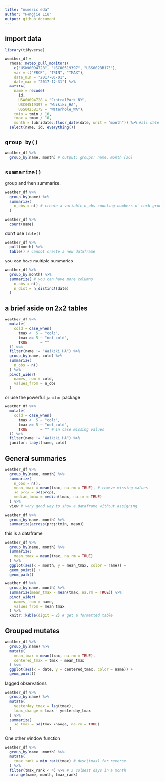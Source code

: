 ```yaml
---
title: "numeric eda"
author: "Hongjie Liu"
output: github_document
---
```


## import data

```r
library(tidyverse)
```

```r
weather_df = 
  rnoaa::meteo_pull_monitors(
    c("USW00094728", "USC00519397", "USS0023B17S"),
    var = c("PRCP", "TMIN", "TMAX"), 
    date_min = "2017-01-01",
    date_max = "2017-12-31") %>%
  mutate(
    name = recode(
      id, 
      USW00094728 = "CentralPark_NY", 
      USC00519397 = "Waikiki_HA",
      USS0023B17S = "Waterhole_WA"),
    tmin = tmin / 10,
    tmax = tmax / 10,
    month = lubridate::floor_date(date, unit = "month")) %>% #all date mm/dd to mm/01
  select(name, id, everything())
```


## `group_by()`

```r
weather_df %>% 
  group_by(name, month) # output: groups: name, month [36]
```


## `summarize()`

group and then summarize.

```r
weather_df %>% 
  group_by(name) %>% 
  summarize(
    n_obs = n() # create a variable n_obs counting numbers of each group
  )
```

```r
weather_df %>% 
  count(name)
```

don't use `table()`

```r
weather_df %>% 
  pull(month) %>% 
  table() # cannot create a new dataframe
```

you can have multiple summaries

```r
weather_df %>% 
  group_by(month) %>% 
  summarize( # you can have more columns
    n_obs = n(),
    n_dist = n_distinct(date)
  )
```


## a brief aside on 2x2 tables

```r
weather_df %>% 
  mutate(
    cold = case_when(
      tmax <  5 ~ "cold",
      tmax >= 5 ~ "not_cold",
      TRUE      ~ ""
  )) %>% 
  filter(name != "Waikiki_HA") %>% 
  group_by(name, cold) %>% 
  summarize(
    n_obs = n()
  ) %>% 
  pivot_wider(
    names_from = cold,
    values_from = n_obs
  )
```

or use the powerful `janitor` package

```r
weather_df %>% 
  mutate(
    cold = case_when(
      tmax <  5 ~ "cold",
      tmax >= 5 ~ "not_cold",
      TRUE      ~ "" # in case missing values
  )) %>% 
  filter(name != "Waikiki_HA") %>% 
  janitor::tabyl(name, cold)
```


## General summaries

```r
weather_df %>% 
  group_by(name, month) %>% 
  summarize(
    n_obs = n(),
    mean_tmax = mean(tmax, na.rm = TRUE), # remove missing values
    sd_prcp = sd(prcp),
    median_tmax = median(tmax, na.rm = TRUE)
  ) %>% 
  view # very good way to show a dataframe without assigning
```

```r
weather_df %>% 
  group_by(name, month) %>% 
  summarize(across(prcp:tmin, mean))
```

this is a dataframe

```r
weather_df %>% 
  group_by(name, month) %>% 
  summarize(
    mean_tmax = mean(tmax, na.rm = TRUE)
  ) %>% 
  ggplot(aes(x = month, y = mean_tmax, color = name)) +
  geom_point() +
  geom_path()
```

```r
weather_df %>%
  group_by(name, month) %>%
  summarize(mean_tmax = mean(tmax, na.rm = TRUE)) %>% 
  pivot_wider(
    names_from = name,
    values_from = mean_tmax
  ) %>% 
  knitr::kable(digit = 2) # get a formatted table
```


## Grouped mutates

```r
weather_df %>% 
  group_by(name) %>% 
  mutate(
    mean_tmax = mean(tmax, na.rm = TRUE),
    centered_tmax = tmax - mean_tmax
  ) %>% 
  ggplot(aes(x = date, y = centered_tmax, color = name)) +
  geom_point()
```

lagged observations

```r
weather_df %>% 
  group_by(name) %>% 
  mutate(
    yesterday_tmax = lag(tmax),
    tmax_change = tmax - yesterday_tmax
  ) %>% 
  summarize(
    sd_tmax = sd(tmax_change, na.rm = TRUE)
  )
```


One other window function

```r
weather_df %>% 
  group_by(name, month) %>% 
  mutate(
    tmax_rank = min_rank(tmax) # desc(tmax) for reverse
  ) %>% 
  filter(tmax_rank < 4) %>% # 3 coldest days in a month
  arrange(name, month, tmax_rank)
```